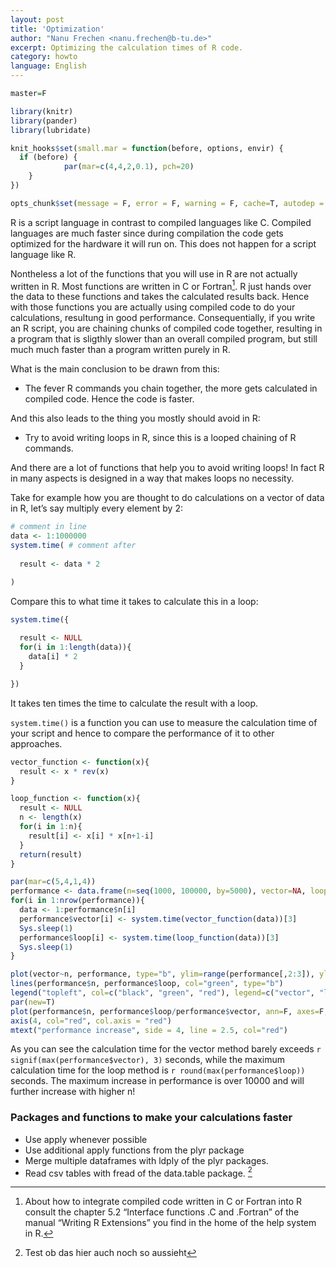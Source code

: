 ```yaml
---
layout: post
title: 'Optimization'
author: "Nanu Frechen <nanu.frechen@b-tu.de>"
excerpt: Optimizing the calculation times of R code.
category: howto
language: English
---
```



```r

master=F

library(knitr)
library(pander)
library(lubridate)

knit_hooks$set(small.mar = function(before, options, envir) {
  if (before) {
			par(mar=c(4,4,2,0.1), pch=20)
  	}
})

opts_chunk$set(message = F, error = F, warning = F, cache=T, autodep = T, fig.width = 7, fig.height = 5, dev="svg", small.mar=T)
```

R is a script language in contrast to compiled languages like C. Compiled languages are much faster since during compilation the code gets optimized for the hardware it will run on. This does not happen for a script language like R.

Nontheless a lot of the functions that you will use in R are not actually written in R. Most functions are written in C or Fortran[^1]. R just hands over the data to these functions and takes the calculated results back. Hence with those functions you are actually using compiled code to do your calculations, resultung in good performance. Consequentially, if you write an R script, you are chaining chunks of compiled code together, resulting in a program that is sligthly slower than an overall compiled program, but still much much faster than a program written purely in R.


What is the main conclusion to be drawn from this:

* The fever R commands you chain together, the more gets calculated in compiled code. Hence the code is faster.

And this also leads to the thing you mostly should avoid in R:

* Try to avoid writing loops in R, since this is a looped chaining of R commands.

And there are a lot of functions that help you to avoid writing loops! In fact R in many aspects is designed in a way that makes loops no necessity. 

Take for example how you are thought to do calculations on a vector of data in R, let's say multiply every element by 2:

```r
# comment in line
data <- 1:1000000
system.time( # comment after
  
  result <- data * 2

)
```

Compare this to what time it takes to calculate this in a loop:
```r
system.time({
  
  result <- NULL
  for(i in 1:length(data)){
    data[i] * 2
  }

})
```

It takes ten times the time to calculate the result with a loop.

`system.time()` is a function you can use to measure the calculation time of your script and hence to compare the performance of it to other approaches.

```r
vector_function <- function(x){
  result <- x * rev(x)
}  
```

```r
loop_function <- function(x){
  result <- NULL
  n <- length(x)
  for(i in 1:n){
    result[i] <- x[i] * x[n+1-i]
  }
  return(result)
}
```

```r
par(mar=c(5,4,1,4))
performance <- data.frame(n=seq(1000, 100000, by=5000), vector=NA, loop=NA)
for(i in 1:nrow(performance)){
  data <- 1:performance$n[i]
  performance$vector[i] <- system.time(vector_function(data))[3]
  Sys.sleep(1)
  performance$loop[i] <- system.time(loop_function(data))[3]
  Sys.sleep(1)
}

plot(vector~n, performance, type="b", ylim=range(performance[,2:3]), ylab="calculation time [s]")
lines(performance$n, performance$loop, col="green", type="b")
legend("topleft", col=c("black", "green", "red"), legend=c("vector", "loop", "increase"), title="method of calculation", lty=1, pch=20, bty="n")
par(new=T)
plot(performance$n, performance$loop/performance$vector, ann=F, axes=F, type="b", col="red")
axis(4, col="red", col.axis = "red")
mtext("performance increase", side = 4, line = 2.5, col="red")
```

As you can see the calculation time for the vector method barely exceeds `r signif(max(performance$vector), 3)` seconds, while the maximum calculation time  for the loop method is `r round(max(performance$loop))` seconds. The maximum increase in performance is over 10000 and will further increase with higher n!

### Packages and functions to make your calculations faster

* Use apply whenever possible
* Use additional apply functions from the plyr package
* Merge multiple dataframes with ldply of the plyr packages.
* Read csv tables with fread of the data.table package.
[^2]


[^1]: About how to integrate compiled code written in C or Fortran into R consult the chapter 5.2 "Interface functions .C and .Fortran" of the manual "Writing R Extensions" you find in the home of the help system in R.
[^2]: Test ob das hier auch noch so aussieht
